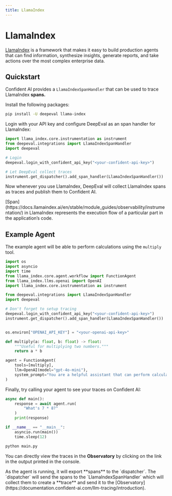 ```yaml
---
title: LlamaIndex
---
```



# LlamaIndex


[LlamaIndex](https://www.llamaindex.ai/) is a framework that makes it easy to build production agents that can find information, synthesize insights, generate reports, and take actions over the most complex enterprise data.

## Quickstart

Confident AI provides a `LlamaIndexSpanHandler` that can be used to trace LlamaIndex **spans.**

Install the following packages:

```bash
pip install -U deepeval llama-index
```

Login with your API key and configure DeepEval as an span handler for LlamaIndex:

```python filename="main.py" showLineNumbers {6, 9}
import llama_index.core.instrumentation as instrument
from deepeval.integrations import LlamaIndexSpanHandler
import deepeval

# Login
deepeval.login_with_confident_api_key("<your-confident-api-key>")

# Let DeepEval collect traces
instrument.get_dispatcher().add_span_handler(LlamaIndexSpanHandler())
```

Now whenever you use LlamaIndex, DeepEval will collect LlamaIndex spans as traces and publish them to Confident AI.

<Callout type="info">
[Span](https://docs.llamaindex.ai/en/stable/module_guides/observability/instrumentation/) in LlamaIndex represents the execution flow of a particular part in the application’s code.
</Callout>

## Example Agent

The example agent will be able to perform calculations using the `multiply` tool.

```python showLineNumbers filename="main.py" {12, 13, 22}
import os
import asyncio
import time
from llama_index.core.agent.workflow import FunctionAgent
from llama_index.llms.openai import OpenAI
import llama_index.core.instrumentation as instrument

from deepeval.integrations import LlamaIndexSpanHandler
import deepeval

# Don't forget to setup tracing
deepeval.login_with_confident_api_key("<your-confident-api-key>")
instrument.get_dispatcher().add_span_handler(LlamaIndexSpanHandler())


os.environ["OPENAI_API_KEY"] = "<your-openai-api-key>"

def multiply(a: float, b: float) -> float:
    """Useful for multiplying two numbers."""
    return a * b

agent = FunctionAgent(
    tools=[multiply],
    llm=OpenAI(model="gpt-4o-mini"),
    system_prompt="You are a helpful assistant that can perform calculations.",
)
```

Finally, try calling your agent to see your traces on Confident AI:

```python filename="main.py"
async def main():   
    response = await agent.run(
        "What's 7 * 8?"
    )
    print(response)

if __name__ == "__main__":
    asyncio.run(main())
    time.sleep(12)
```

```bash
python main.py
```

You can directly view the traces in the **Observatory** by clicking on the link in the output printed in the console.

<Callout>
As the agent is running, it will export **spans** to the `dispatcher`. The `dispatcher` will send the spans to the `LlamaIndexSpanHandler` which will collect them to create a **trace** and send it to the [Observatory](https://documentation.confident-ai.com/llm-tracing/introduction).
</Callout>
